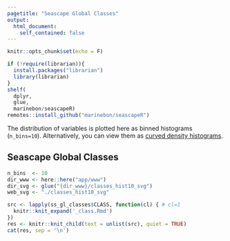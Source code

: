 ```yaml
---
pagetitle: "Seascape Global Classes"
output:
  html_document:
    self_contained: false
---
```


```r
knitr::opts_chunk$set(echo = F)

if (!require(librarian)){
  install.packages("librarian")
  library(librarian)
}
shelf(
  dplyr,
  glue,
  marinebon/seascapeR)
remotes::install_github("marinebon/seascapeR")
```

The distribution of variables is plotted here as binned histograms (`n_bins=10`). Alternatively, you can view them as [curved density histograms](classes.html).

## Seascape Global Classes {.tabset}

```r
n_bins  <- 10
dir_www <- here::here("app/www")
dir_svg <- glue("{dir_www}/classes_hist10_svg")
web_svg <- "./classes_hist10_svg"

src <- lapply(ss_gl_classes$CLASS, function(cl) { # cl=1
  knitr::knit_expand('_class.Rmd')
})
res <- knitr::knit_child(text = unlist(src), quiet = TRUE)
cat(res, sep = '\n')
```